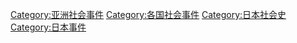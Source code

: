 [[Category:亚洲社会事件|Category:亚洲社会事件]]
[[Category:各国社会事件|Category:各国社会事件]]
[[Category:日本社会史|Category:日本社会史]]
[[Category:日本事件|Category:日本事件]]